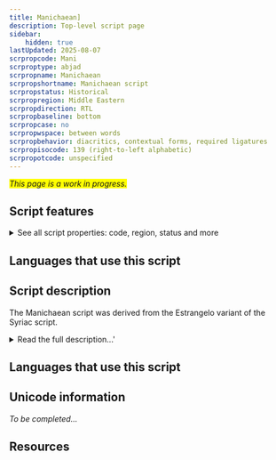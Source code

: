 ```yaml
---
title: Manichaean]
description: Top-level script page
sidebar:
    hidden: true
lastUpdated: 2025-08-07
scrpropcode: Mani
scrproptype: abjad
scrpropname: Manichaean
scrpropshortname: Manichaean script
scrpropstatus: Historical
scrpropregion: Middle Eastern
scrpropdirection: RTL
scrpropbaseline: bottom
scrpropcase: no
scrpropwspace: between words
scrpropbehavior: diacritics, contextual forms, required ligatures
scrpropisocode: 139 (right-to-left alphabetic)
scrpropotcode: unspecified
---
```


<span style='background-color:yellow'>_This page is a work in progress._</span>


## Script features

<details>
<summary> See all script properties: code, region, status and more</summary>
<ScriptInfo />
</details>

## Languages that use this script

<WsList script='Mani' wsMax='5' />

## Script description

The Manichaean script was derived from the Estrangelo variant of the Syriac script.

<details><summary>Read the full description...'</summary>_Not yet available._</details>

## Languages that use this script

<WsList script='Mani' wsMax='5' />

## Unicode information

_To be completed..._

## Resources

<ScriptResources detailSummary='seemore' />

